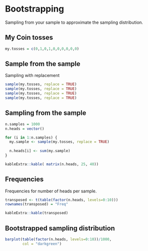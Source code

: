 # Bootstrapping

Sampling from your sample to approximate the sampling distribution.

## My Coin tosses

```r
my.tosses = c(0,1,0,1,0,0,0,0,0,0)
```

## Sample from the sample

Sampling with replacement

```r
sample(my.tosses, replace = TRUE)
sample(my.tosses, replace = TRUE)
sample(my.tosses, replace = TRUE)
sample(my.tosses, replace = TRUE)
```

## Sampling from the sample {.smaller}

```r
n.samples = 1000
n.heads = vector()

for (i in 1:n.samples) {
  my.sample <- sample(my.tosses, replace = TRUE)
  
  n.heads[i] <- sum(my.sample) 
}
```

```r
kableExtra::kable( matrix(n.heads, 25, 40))
```

## Frequencies

Frequencies for number of heads per sample.

```r
transposed <- t(table(factor(n.heads, levels=0:10)))
rownames(transposed) = "Freq"

kableExtra::kable(transposed)
```

## Bootstrapped sampling distribution

```r
barplot(table(factor(n.heads, levels=0:10))/1000, 
        col = "darkgreen")
```


